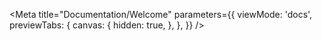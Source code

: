 
<Meta
  title="Documentation/Welcome"
  parameters={{
    viewMode: 'docs',
    previewTabs: {
      canvas: {
        hidden: true,
      },
    },
  }}
/>

<Readme />
